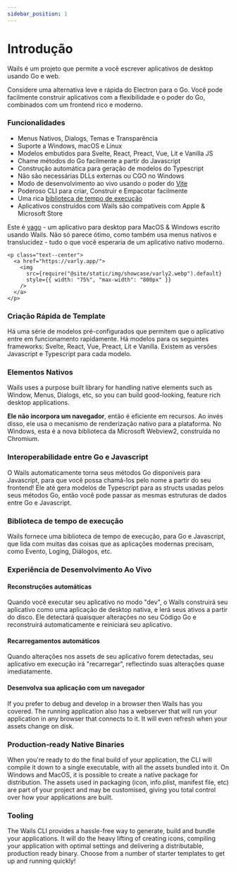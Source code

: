 ```yaml
---
sidebar_position: 1
---
```


# Introdução

Wails é um projeto que permite a você escrever aplicativos de desktop usando Go e web.

Considere uma alternativa leve e rápida do Electron para o Go. Você pode facilmente construir aplicativos com a flexibilidade e o poder do Go, combinados com um frontend rico e moderno.

### Funcionalidades

- Menus Nativos, Dialogs, Temas e Transparência
- Suporte a Windows, macOS e Linux
- Modelos embutidos para Svelte, React, Preact, Vue, Lit e Vanilla JS
- Chame métodos do Go facilmente a partir do Javascript
- Construção automática para geração de modelos do Typescript
- Não são necessárias DLLs externas ou CGO no Windows
- Modo de desenvolvimento ao vivo usando o poder do [Vite](https://vitejs.dev/)
- Poderoso CLI para criar, Construir e Empacotar facilmente
- Uma rica [biblioteca de tempo de execução](/docs/reference/runtime/intro)
- Aplicativos construídos com Wails são compatíveis com Apple & Microsoft Store

Este é [vago](https://varly.app) - um aplicativo para desktop para MacOS & Windows escrito usando Wails. Não só parece ótimo, como também usa menus nativos e translucidez - tudo o que você esperaria de um aplicativo nativo moderno.

```mdx-code-block
<p class="text--center">
  <a href="https://varly.app/">
    <img
      src={require("@site/static/img/showcase/varly2.webp").default}
      style={{ width: "75%", "max-width": "800px" }}
    />
  </a>
</p>
```

### Criação Rápida de Template

Há uma série de modelos pré-configurados que permitem que o aplicativo entre em funcionamento rapidamente. Há modelos para os seguintes frameworks: Svelte, React, Vue, Preact, Lit e Vanilla. Existem as versões Javascript e Typescript para cada modelo.

### Elementos Nativos

Wails uses a purpose built library for handling native elements such as Window, Menus, Dialogs, etc, so you can build good-looking, feature rich desktop applications.

**Ele não incorpora um navegador**, então é eficiente em recursos. Ao invés disso, ele usa o mecanismo de renderização nativo para a plataforma. No Windows, esta é a nova biblioteca da Microsoft Webview2, construída no Chromium.

### Interoperabilidade entre Go e Javascript

O Wails automaticamente torna seus métodos Go disponíveis para Javascript, para que você possa chamá-los pelo nome a partir do seu frontend! Ele até gera modelos de Typescript para as structs usadas pelos seus métodos Go, então você pode passar as mesmas estruturas de dados entre Go e Javascript.

### Biblioteca de tempo de execução

Wails fornece uma biblioteca de tempo de execução, para Go e Javascript, que lida com muitas das coisas que as aplicações modernas precisam, como Evento, Loging, Diálogos, etc.

### Experiência de Desenvolvimento Ao Vivo

#### Reconstruções automáticas

Quando você executar seu aplicativo no modo "dev", o Wails construirá seu aplicativo como uma aplicação de desktop nativa, e lerá seus ativos a partir do disco. Ele detectará quaisquer alterações no seu Código Go e reconstruirá automaticamente e reiniciará seu aplicativo.

#### Recarregamentos automáticos

Quando alterações nos assets de seu aplicativo forem detectadas, seu aplicativo em execução irá "recarregar", reflectindo suas alterações quase imediatamente.

#### Desenvolva sua aplicação com um navegador

If you prefer to debug and develop in a browser then Wails has you covered. The running application also has a webserver that will run your application in any browser that connects to it. It will even refresh when your assets change on disk.

### Production-ready Native Binaries

When you're ready to do the final build of your application, the CLI will compile it down to a single executable, with all the assets bundled into it. On Windows and MacOS, it is possible to create a native package for distribution. The assets used in packaging (icon, info.plist, manifest file, etc) are part of your project and may be customised, giving you total control over how your applications are built.

### Tooling

The Wails CLI provides a hassle-free way to generate, build and bundle your applications. It will do the heavy lifting of creating icons, compiling your application with optimal settings and delivering a distributable, production ready binary. Choose from a number of starter templates to get up and running quickly!
